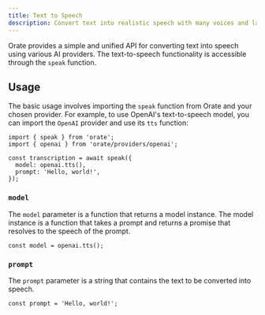 ```yaml
---
title: Text to Speech
description: Convert text into realistic speech with many voices and languages; powered by leading AI providers.
---
```


Orate provides a simple and unified API for converting text into speech using various AI providers. The text-to-speech functionality is accessible through the `speak` function.

## Usage

The basic usage involves importing the `speak` function from Orate and your chosen provider. For example, to use OpenAI's text-to-speech model, you can import the `OpenAI` provider and use its `tts` function:

```tsx
import { speak } from 'orate';
import { openai } from 'orate/providers/openai';

const transcription = await speak({
  model: openai.tts(),
  prompt: 'Hello, world!',
});
```

### `model`

The `model` parameter is a function that returns a model instance. The model instance is a function that takes a prompt and returns a promise that resolves to the speech of the prompt.

```tsx
const model = openai.tts();
```

### `prompt`

The `prompt` parameter is a string that contains the text to be converted into speech.

```tsx
const prompt = 'Hello, world!';
```
